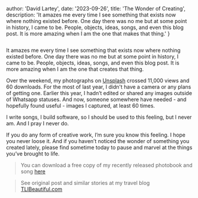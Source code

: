 
  author: 'David Lartey',
  date: '2023-09-26',
  title: 'The Wonder of Creating',
  description:
    'It amazes me every time I see something that exists now where nothing existed before. One day there was no me but at some point in history, I came to be. People, objects, ideas, songs, and even this blog post. It is more amazing when I am the one that makes that thing.'
}



<Image
  src={allTime}
  alt=""
  priority
/>

It amazes me every time I see something that exists now where nothing existed before. One day there was no me but at some point in history, I came to be. People, objects, ideas, songs, and even this blog post. It is more amazing when I am the one that creates that thing.

Over the weekend, my photographs on <a target="_blank" href="https://unsplash.com/@dbilovd">Unsplash</a> crossed 11,000 views and 60 downloads. For the most of last year, I didn't have a camera or any plans of getting one. Earlier this year, I hadn’t edited or shared any images outside of Whatsapp statuses. And now, someone somewhere have needed - and hopefully found useful - images I captured, at least 60 times.

I write songs, I build software, so I should be used to this feeling, but I never am. And I pray I never do.

If you do any form of creative work, I’m sure you know this feeling. I hope you never loose it. And if you haven’t noticed the wonder of something you created lately, please find sometime today to pause and marvel at the things you’ve brought to life.

> You can download a free copy of my recently released photobook and song <a target="_blank" href="https://dbilovdmusic.ck.page/f1b8d0883d">here</a>

> See original post and similar stories at my travel blog <a target="_blank" href="https://www.tlibeautiful.com">TLIBeautiful.com</a>


<Image
  src={lastMonth}
  alt=""
  priority
/>
